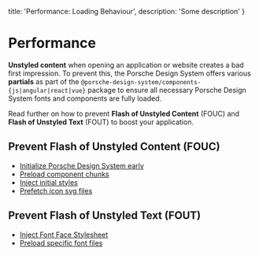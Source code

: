   title: 'Performance: Loading Behaviour',
  description: 'Some description'
}

# Performance

**Unstyled content** when opening an application or website creates a bad first impression. To prevent this, the Porsche
Design System offers various **partials** as part of the `@porsche-design-system/components-{js|angular|react|vue}`
package to ensure all necessary Porsche Design System fonts and components are fully loaded.

Read further on how to prevent **Flash of Unstyled Content** (FOUC) and **Flash of Unstyled Text** (FOUT) to boost your
application.

## Prevent Flash of Unstyled Content (FOUC)

- [Initialize Porsche Design System early](partials/loader-script)
- [Preload component chunks](partials/component-chunk-links)
- [Inject initial styles](partials/initial-styles)
- [Prefetch icon svg files](partials/icon-links)

## Prevent Flash of Unstyled Text (FOUT)

- [Inject Font Face Stylesheet](partials/font-face-stylesheet)
- [Preload specific font files](partials/font-links)
